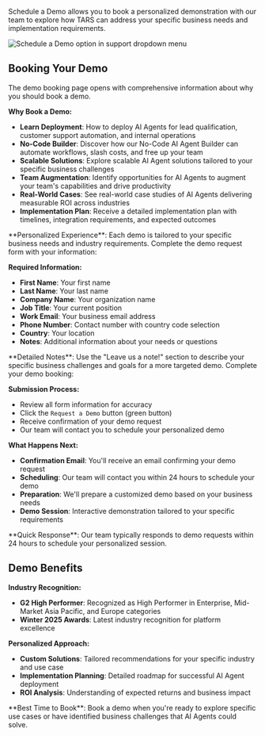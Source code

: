 Schedule a Demo allows you to book a personalized demonstration with our team to explore how TARS can address your specific business needs and implementation requirements.

<Frame>
  <img
    src="/images/dashboard/support/step-2-schedule-demo.png"
    alt="Schedule a Demo option in support dropdown menu"
  />
</Frame>

## Booking Your Demo

<Steps>

<Step title="Access Demo Page" icon="arrow-up-right-from-square">
  The demo booking page opens with comprehensive information about why you
  should book a demo.

  **Why Book a Demo:**

  - **Learn Deployment**: How to deploy AI Agents for lead qualification, customer support automation, and internal operations
  - **No-Code Builder**: Discover how our No-Code AI Agent Builder can automate workflows, slash costs, and free up your team
  - **Scalable Solutions**: Explore scalable AI Agent solutions tailored to your specific business challenges
  - **Team Augmentation**: Identify opportunities for AI Agents to augment your team's capabilities and drive productivity
  - **Real-World Cases**: See real-world case studies of AI Agents delivering measurable ROI across industries
  - **Implementation Plan**: Receive a detailed implementation plan with timelines, integration requirements, and expected outcomes

  <Info>
    **Personalized Experience**: Each demo is tailored to your specific business needs and industry requirements.
  </Info>
</Step>

<Step title="Fill Demo Request Form" icon="file-pen">
  Complete the demo request form with your information:
  
  **Required Information:**
  - **First Name**: Your first name
  - **Last Name**: Your last name
  - **Company Name**: Your organization name
  - **Job Title**: Your current position
  - **Work Email**: Your business email address
  - **Phone Number**: Contact number with country code selection
  - **Country**: Your location
  - **Notes**: Additional information about your needs or questions

  <Tip>
  **Detailed Notes**: Use the "Leave us a note!" section to describe your specific business challenges and goals for a more targeted demo.
  </Tip>
</Step>

<Step title="Submit Demo Request" icon="paper-plane">
  Complete your demo booking:
  
  **Submission Process:**
  - Review all form information for accuracy
  - Click the `Request a Demo` button (green button)
  - Receive confirmation of your demo request
  - Our team will contact you to schedule your personalized demo
  
  **What Happens Next:**
  - **Confirmation Email**: You'll receive an email confirming your demo request
  - **Scheduling**: Our team will contact you within 24 hours to schedule your demo
  - **Preparation**: We'll prepare a customized demo based on your business needs
  - **Demo Session**: Interactive demonstration tailored to your specific requirements
  
  <Check>
  **Quick Response**: Our team typically responds to demo requests within 24 hours to schedule your personalized session.
  </Check>
</Step>
</Steps>

## Demo Benefits

**Industry Recognition:**

- **G2 High Performer**: Recognized as High Performer in Enterprise, Mid-Market Asia Pacific, and Europe categories
- **Winter 2025 Awards**: Latest industry recognition for platform excellence

**Personalized Approach:**

- **Custom Solutions**: Tailored recommendations for your specific industry and use case
- **Implementation Planning**: Detailed roadmap for successful AI Agent deployment
- **ROI Analysis**: Understanding of expected returns and business impact

<Tip>
  **Best Time to Book**: Book a demo when you're ready to explore specific use
  cases or have identified business challenges that AI Agents could solve.
</Tip>
